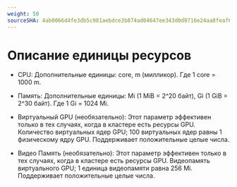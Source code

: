 ```yaml
---
weight: 50
sourceSHA: 4ab0066d4fe3db5c981aebdce3b874ad04647ee343d0d0716e24aa8feaf6b2d7
---
```


# Описание единицы ресурсов

- CPU: Дополнительные единицы: core, m (милликор). Где 1 core = 1000 m.

- Память: Дополнительные единицы: Mi (1 MiB = 2^20 байт), Gi (1 GiB = 2^30 байт). Где 1 Gi = 1024 Mi.

- Виртуальный GPU (необязательно): Этот параметр эффективен только в тех случаях, когда в кластере есть ресурсы GPU. Количество виртуальных ядер GPU; 100 виртуальных ядер равны 1 физическому ядру GPU. Поддерживает положительные целые числа.

- Видео Память (необязательно): Этот параметр эффективен только в тех случаях, когда в кластере есть ресурсы GPU. Видеопамять виртуального GPU; 1 единица видеопамяти равна 256 Mi. Поддерживает положительные целые числа.
